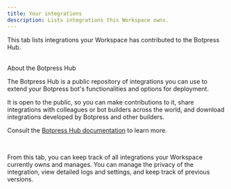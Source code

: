 ```yaml
---
title: Your integrations
description: Lists integrations this Workspace owns.
---
```


This tab lists integrations your Workspace has contributed to the Botpress Hub.

<br />

<Info>
About the Botpress Hub

The Botpress Hub is a public repository of integrations you can use to extend your Botpress bot's functionalities and options for deployment.

It is open to the public, so you can make contributions to it, share integrations with colleagues or bot builders across the world, and download integrations developed by Botpress and other builders.

Consult the [Botpress Hub documentation](https://botpress.com/docs/card-hub) to learn more.
</Info>

<br />

From this tab, you can keep track of all integrations your Workspace currently owns and manages. You can manage the privacy of the integration, view detailed logs and settings, and keep track of previous versions.
